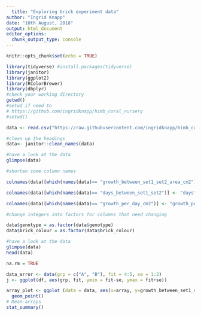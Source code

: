 ```yaml
---
  title: "Exploring brick experiment data"
author: "Ingrid Knapp"
date: "10th August, 2018"
output: html_document
editor_options: 
  chunk_output_type: console
---
```

  
```r
knitr::opts_chunk$set(echo = TRUE)

library(tidyverse) #install.packages(tidyverse)
library(janitor)
library(ggplot2)
library(RColorBrewer)
library(dbplyr)
#check your working directory
getwd()
#setwd if need to
# https://github.com/ingridknapp/himb_coral_nursery
#setwd()

```
  
  
```r

data <- read.csv("https://raw.githubusercontent.com/ingridknapp/himb_coral_nursery/master/R_Brick_array_data_2017-18_Montipora_v1.3.csv")

```
  
  
```r

#clean up the headings
data<- janitor::clean_names(data)

#have a look at the data
glimpse(data)

#shorten some column names

colnames(data)[which(names(data)== "growth_between_set1_set2_area_cm2")] <- "growth"

colnames(data)[which(names(data)== "days_between_set1_set2")] <- "days"

colnames(data)[which(names(data)== "growth_per_day_cm2")] <- "growth_per_day"

#change integers into factors for columns that need changing

data$genotype = as.factor(data$genotype)
data$brick_colour = as.factor(data$brick_colour)

#have a look at the data
glimpse(data)
head(data)

```
  
```r
na.rm = TRUE

data_error <- data(grp = c("A", "B"), fit = 4:5, se = 1:2)
j <- ggplot(df, aes(grp, fit, ymin = fit-se, ymax = fit+se))

array_plot <- ggplot (data = data, aes(x=array, y=growth_between_set1_set2_area_cm2, colour= array))+
  geom_point()
# Mean-arrays
stat_summary()
```
  
  